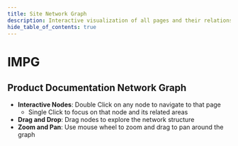 ```yaml
---
title: Site Network Graph
description: Interactive visualization of all pages and their relationships in this Docusaurus site
hide_table_of_contents: true
---
```

# IMPG

## Product Documentation Network Graph

- **Interactive Nodes**: Double Click on any node to navigate to that page
  - Single Click to focus on that node and its related areas
- **Drag and Drop**: Drag nodes to explore the network structure
- **Zoom and Pan**: Use mouse wheel to zoom and drag to pan around the graph


<NetworkGraphLoader width={900} height={700} />
